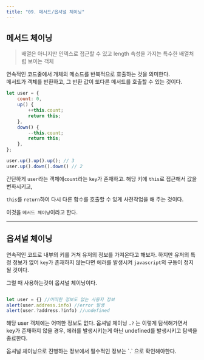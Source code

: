 ```yaml
---
title: "09. 메서드/옵셔널 체이닝"
---
```





## 메서드 체이닝

> 배열은 아니지만 인덱스로 접근할 수 있고 length 속성을 가지는 특수한 배열처럼 보이는 객체

연속적인 코드줄에서 개체의 메소드를 반복적으로 호출하는 것을 의미한다.<br/>
메서드가 객체를 반환하고, 그 반환 값이 또다른 메서드를 호출할 수 있는 것이다.



```jsx
let user = {
    count: 0,
    up() {
        ++this.count;
        return this;
    },
    down() {
        --this.count;
        return this;
    },
};

user.up().up().up(); // 3
user.up().down().down() // 2
```

간단하게 `user`라는 객체에`count`라는 `key`가 존재하고. 해당 키에 `this`로 접근해서 값을 변화시키고,

`this`를 `return`하여 다시 다른 함수를 호출할 수 있게 사전작업을 해 주는 것이다. 

이것을 `메서드 체이닝`이라고 한다.

---

## 옵셔널 체이닝

연속적인 코드로 내부의 키를 거쳐 유저의 정보를 가져온다고 해보자. 하지만 유저의 특정 정보가 없어
`key`가 존재하지 않는다면 에러를 발생시켜 `javascript`의 구동이 정지될 것이다.  

그럴 때 사용하는것이 옵셔널 체이닝이다.



```js filename="js"

let user = {} //어떠한 정보도 없는 사용자 정보
alert(user.address.info) //error 발생
alert(user.?address.?info) //undefined

```

해당 user 객체에는 어떠한 정보도 없다. 옵셔널 체이닝 `.?` 는 이렇게 탐색해가면서 key가 존재하지 않을 경우, 에러를 발생시키는게 아닌 undefined를 발생시키고 탐색을 종료한다.

<Callout type="error">
옵셔널 체이닝으로 진행하는 정보에서 필수적인 정보는 `.` 으로 확인해야한다. 
</Callout>

